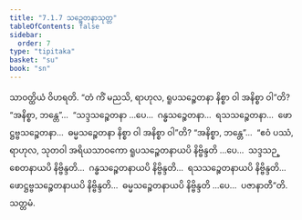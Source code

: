 ```yaml
---
title: "7.1.7 သဉ္စေတနာသုတ္တ"
tableOfContents: false
sidebar:
  order: 7
type: "tipitaka"
basket: "su"
book: "sn"
---
```



<DynamicBreadcrumb />

<Division number="194" book="sn" e="ch" v="18" p="307">

<Paragraph number="1126" book="sn">
သာဝတ္ထိယံ ဝိဟရတိ. “တံ ကိံ မညသိ, ရာဟုလ, ရူပသဉ္စေတနာ နိစ္စာ ဝါ အနိစ္စာ ဝါ”တိ? “အနိစ္စာ, ဘန္တေ”…  “သဒ္ဒသဉ္စေတနာ …ပေ…  ဂန္ဓသဉ္စေတနာ…  ရသသဉ္စေတနာ…  ဖောဋ္ဌဗ္ဗသဉ္စေတနာ…  ဓမ္မသဉ္စေတနာ နိစ္စာ ဝါ အနိစ္စာ ဝါ”တိ? “အနိစ္စာ, ဘန္တေ”…  “ဧဝံ ပဿံ, ရာဟုလ, သုတဝါ အရိယသာဝကော ရူပသဉ္စေတနာယပိ နိဗ္ဗိန္ဒတိ …ပေ…  သဒ္ဒသဉ္စေတနာယပိ နိဗ္ဗိန္ဒတိ…  ဂန္ဓသဉ္စေတနာယပိ နိဗ္ဗိန္ဒတိ…  ရသသဉ္စေတနာယပိ နိဗ္ဗိန္ဒတိ…  ဖောဋ္ဌဗ္ဗသဉ္စေတနာယပိ နိဗ္ဗိန္ဒတိ…  ဓမ္မသဉ္စေတနာယပိ နိဗ္ဗိန္ဒတိ …ပေ…  ပဇာနာတီ”တိ.

</Paragraph>
</Division>

<Paragraph number="1127" type="center" book="sn">
သတ္တမံ.
</Paragraph>
